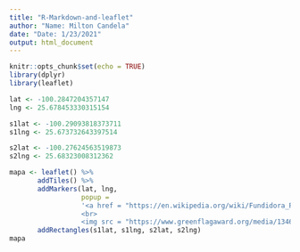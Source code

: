 ```yaml
---
title: "R-Markdown-and-leaflet"
author: "Name: Milton Candela"
date: "Date: 1/23/2021"
output: html_document
---
```


```r
knitr::opts_chunk$set(echo = TRUE)
library(dplyr)
library(leaflet)
```

```r

lat <- -100.2847204357147
lng <- 25.678453330315154

s1lat <- -100.29093818373711
s1lng <- 25.673732643397514

s2lat <- -100.27624563519873
s2lng <- 25.68323008312362

mapa <- leaflet() %>%
       addTiles() %>%
       addMarkers(lat, lng,
                  popup = 
                  '<a href = "https://en.wikipedia.org/wiki/Fundidora_Park">Fundidora Park!</a>
                  <br>
                  <img src = "https://www.greenflagaward.org/media/1346/arque-fundidora-y-canal-santa-luc%C3%ADa.jpg" height = "100" width ="500">') %>%
       addRectangles(s1lat, s1lng, s2lat, s2lng)
mapa
```
